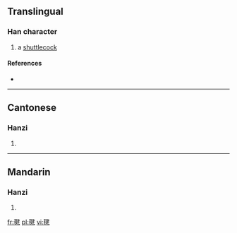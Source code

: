 ==Translingual==

===Han character===
{{Han char|rn=82|rad=毛|as=09|sn=13|four=2571<sub>4</sub>|canj=竹山弓大手 (HUNKQ)}}

# a [[shuttlecock]]

====References====
* {{Han ref|kx=0595.130|dkj=16909|dj=0986.390|hdz=32001.050|uh=6BFD|ud=27645|bh=B7B7|bd=47031}}

----

==Cantonese==

===Hanzi===
{{yue-hanzi|jyut=|y=gin3, yin2}}

# {{defn|Cantonese|sort=毛09}}

----

==Mandarin==

===Hanzi===
{{cmn-hanzi|pin=[[jiàn]] ([[jian4]])|wg=chien<sup>4</sup>}}

# {{defn|Mandarin|sort=毛09}}

[[fr:毽]]
[[pl:毽]]
[[vi:毽]]